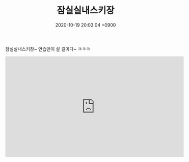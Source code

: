﻿---
layout: post
title:  "잠실실내스키장"
date:   2020-10-19 20:03:04 +0900
#image:  '/assets/img/01.jpg'
#tags:   
---

잠실실내스키장~ 연습만이 살 길이다~ ㅋㅋㅋ<br>

<iframe src="https://www.facebook.com/plugins/video.php?href=https%3A%2F%2Fwww.facebook.com%2Fthedreamskier%2Fvideos%2F4461674870540790%2F&show_text=0&width=560" width="560" height="315" style="border:none;overflow:hidden" scrolling="no" frameborder="0" allowTransparency="true" allowFullScreen="true"></iframe>
